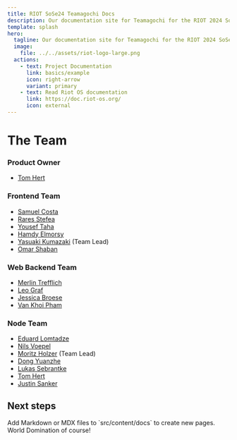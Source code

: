 ```yaml
---
title: RIOT SoSe24 Teamagochi Docs
description: Our documentation site for Teamagochi for the RIOT 2024 SoSe project.
template: splash
hero:
  tagline: Our documentation site for Teamagochi for the RIOT 2024 SoSe project.
  image:
    file: ../../assets/riot-logo-large.png
  actions:
    - text: Project Documentation
      link: basics/example
      icon: right-arrow
      variant: primary
    - text: Read Riot OS documentation
      link: https://doc.riot-os.org/
      icon: external
---
```



# The Team

### Product Owner

- [Tom Hert]()

### Frontend Team

- [Samuel Costa]()
- [Rares Stefea]()
- [Yousef Taha]()
- [Hamdy Elmorsy]()
- [Yasuaki Kumazaki]() (Team Lead)
- [Omar Shaban]()

### Web Backend Team

- [Merlin Trefflich]()
- [Leo Graf]()
- [Jessica Broese]()
- [Van Khoi Pham]()

### Node Team

- [Eduard Lomtadze]()
- [Nils Voepel]()
- [Moritz Holzer]() (Team Lead)
- [Dong Yuanzhe]()
- [Lukas Sebrantke]()
- [Tom Hert]()
- [Justin Sanker]()

## Next steps

<CardGrid stagger>
	<Card title="Add new content" icon="add-document">
		Add Markdown or MDX files to `src/content/docs` to create new pages.
	</Card>
	<Card title="Plan?" icon="add-document">
		World Domination of course!
	</Card>
</CardGrid>
